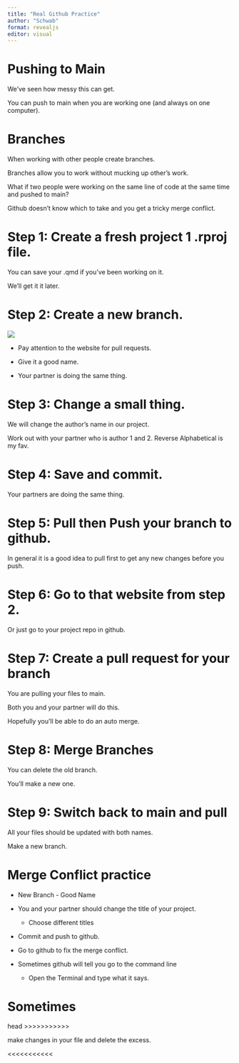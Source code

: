```yaml
---
title: "Real Github Practice"
author: "Schwab"
format: revealjs
editor: visual
---
```


# Pushing to Main

We've seen how messy this can get.

You can push to main when you are working one (and always on one computer).

# Branches

When working with other people create branches.

Branches allow you to work without mucking up other's work.

What if two people were working on the same line of code at the same time and pushed to main?

Github doesn't know which to take and you get a tricky merge conflict.

# Step 1: Create a fresh project 1 .rproj file.

You can save your .qmd if you've been working on it.

We'll get it it later.

# Step 2: Create a new branch.

![](./images/new_branch.png)

-   Pay attention to the website for pull requests.

-   Give it a good name.

-   Your partner is doing the same thing.

# Step 3: Change a small thing.

We will change the author's name in our project.

Work out with your partner who is author 1 and 2. Reverse Alphabetical is my fav.

# Step 4: Save and commit.

Your partners are doing the same thing.

# Step 5: Pull then Push your branch to github.

In general it is a good idea to pull first to get any new changes before you push.

# Step 6: Go to that website from step 2.

Or just go to your project repo in github.

# Step 7: Create a pull request for your branch

You are pulling your files to main.

Both you and your partner will do this. 

Hopefully you'll be able to do an auto merge.

# Step 8: Merge Branches

You can delete the old branch.

You'll make a new one.

# Step 9: Switch back to main and pull

All your files should be updated with both names. 

Make a new branch.

# Merge Conflict practice

-   New Branch - Good Name

-   You and your partner should change the title of your project.

    -   Choose different titles

-   Commit and push to github.

-   Go to github to fix the merge conflict.

-   Sometimes github will tell you go to the command line

    -   Open the Terminal and type what it says.
    
#  Sometimes 

head >>>>>>>>>>>

make changes in your file and delete the excess. 


<<<<<<<<<<<
    
